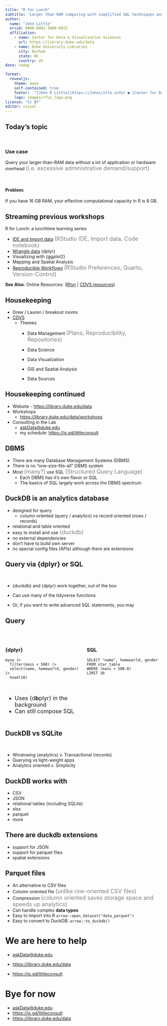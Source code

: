 ```yaml
---
title: "R for Lunch"
subtitle: 'Larger than RAM computing with simplified SQL techniques and DuckDB'
author: 
  name: "John Little"
  orcid: 0000-0002-3600-0972
  affiliation:
    - name: Center for Data & Visualization Sciences
      url: https://library.duke.edu/data
    - name: Duke University Libraries 
      city: Durham
      state: NC
      country: US
date: today

format: 
  revealjs:
    theme: moon
    self-contained: true  
    footer:  "[John R Little](https://JohnLittle.info) ● [Center for Data & Visualization Sciences](https://library.duke.edu/data/) ● SLIDES--URL ● [CC BY 4.0](https://creativecommons.org/licenses/by/4.0/)"
    logo: images/rfun_logo.png
license: "CC BY"
editor: visual
---
```


## Today's topic

\

### Use case

Query your larger-than-RAM data without a lot of application or hardware overhead [(i.e. excessive administrative demand/support)]{style="font-size: large; color: gray;"}

\

#### Problem:

If you have 16 GB RAM, your effective computational capacity in R is 8 GB.

## Streaming previous workshops

R for Lunch: a lunchtime learning series\

-   [IDE and Import data](https://warpwire.duke.edu/w/ZSIIAA/) [(RStudio IDE, Import data, Code notebook)]{style="font-size: large; color: gray;"}
-   [Wrangle data](https://warpwire.duke.edu/w/3R8IAA/) {dplyr}
-   Visualizing with {ggplot2}
-   Mapping and Spatial Analysis
-   [Reproducible Workflows](https://warpwire.duke.edu/w/SzMIAA/) [(RStudio Preferences, Quarto, Version-Control)]{style="font-size: large; color: gray;"}

::: aside
**See Also**: Online Resources: ([Rfun](https://rfun.library.duke.edu) \| [CDVS resources](https://library.duke.edu/data/tutorials))
:::

## Housekeeping

-   Drew / Lauren / breakout rooms
-   [CDVS](https://library.duke.edu/data/ "Center for Data and Visualizations Sciences")
    -   Themes
        -   Data Management [(Plans, Reproducibility, Repositories)]{style="font-size: large; color: gray;"}

        -   Data Science

        -   Data Visualization

        -   GIS and Spatial Analysis

        -   Data Sources

## Housekeeping continued

-   Website - <https://library.duke.edu/data>
-   Workshops
    -   <https://library.duke.edu/data/workshops>
-   Consulting in the Lab
    -   [askData\@duke.edu](mailto:askdata@duke.edu)
    -   my schedule: <https://is.gd/littleconsult>

## DBMS

-   There are many Database Management Systems (DBMS)
-   There is no "one-size-fits-all" DBMS system
-   Most [(many?)]{style="font-size: large; color: gray;"} use SQL [(Structured Query Language)]{style="font-size: large; color: gray;"}
    -   Each DBMS has it's own flavor or SQL
    -   The basics of SQL largely work across the DBMS spectrum

## DuckDB is an analytics database

-   designed for query
    -   column oriented (query / analytics) vs record oriented (rows / records)
-   relational and table oriented
-   easy to install and use [{duckdb}]{style="font-size: large; color: gray;"}
-   no external dependencies
-   don't have to build own server
-   no special config files (APIs) although there are extensions

## Query via {dplyr} or SQL

\

-   {duckdb} and {dplyr} work together, out of the box

-   Can use many of the tidyverse functions

-   Or, if you want to write advanced SQL statements, you may

## Query

\

::: columns
::: {.column width="50%"}
### {dplyr}

```         
mysw |> 
  filter(mass < 500) |>
  select(name, homeworld, gender) |> 
  head(10)
```

\

::: {style="font-size: large;"}
-   Uses {d**b**plyr} in the background\
-   Can still compose SQL
:::
:::

::: {.column width="50%"}
### SQL

```         
SELECT "name", homeworld, gender
FROM star_table
WHERE (mass < 500.0)
LIMIT 10
```
:::
:::

## DuckDB vs SQLite

\

-   Windowing (analytics) v. Transactional (records)
-   Querying vs light-weight apps
-   Analytics oriented v. Simplicity

## DuckDB works with

-   CSV
-   JSON
-   relational tables (including SQLite)
-   xlsx
-   parquet
-   more

## There are duckdb extensions

-   support for JSON
-   support for parquet files
-   spatial extensions

## Parquet files

-   An alternative to CSV files
-   Column oriented file [(unlike row-oriented CSV files)]{style="font-size: large; color: gray;"}
-   Compression [(column oriented saves storage space and speeds up analytics)]{style="font-size: large; color: gray;"}
-   Can handle complex **data types**
-   Easy to import into R `arrow::open_dataset("data_parquet")`
-   Easy to convert to DuckDB: `arrow::to_duckdb()`

# We are here to help

-   [askData\@duke.edu](mailto:askData@duke.edu)

-   <https://library.duke.edu/data>

-   <https://is.gd/littleconsult>

# Bye for now

-   [askData\@duke.edu](mailto:askdata@duke.edu)
-   <https://is.gd/littleconsult>
-   <https://library.duke.edu/data>
